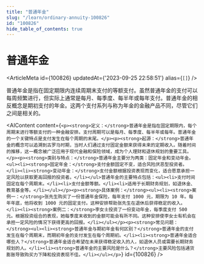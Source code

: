 ```yaml
---
title: "普通年金"
slug: "/learn/ordinary-annuity-100826"
id: "100826"
hide_table_of_contents: true
---
```



# 普通年金

<ArticleMeta id={100826} updatedAt={'2023-09-25 22:58:51'} alias={`[]`} />
<div className='border-solid border-b border-t-0 my-4 border-[var(--ifm-color-gray-300)]' />

普通年金是指在固定期限内连续周期末支付的等额支付。虽然普通年金的支付可以每周频繁进行，但实际上通常是每月、每季度、每半年或每年支付。普通年金的相反概念是期初支付的年金。这两个支付系列与称为年金的金融产品不同，尽管它们之间是相关的。

<AIContent content={`<p><strong>定义：</strong>普通年金是指在固定期限内，每个周期末进行等额支付的一种金融安排。支付周期可以是每月、每季度、每半年或每年。普通年金的一个关键特点是支付发生在每个周期的末尾。</p><p><strong>起源：</strong>普通年金的概念可以追溯到古罗马时期，当时人们通过支付固定金额来获得未来的定期收入。随着时间的推移，这一概念被广泛应用于现代金融和保险领域，成为个人理财和退休规划的重要工具。</p><p><strong>类别与特点：</strong>普通年金主要分为两类：固定年金和变动年金。<ul><li><strong>固定年金：</strong>支付金额固定不变，适合风险厌恶型投资者。</li><li><strong>变动年金：</strong>支付金额根据投资表现而变化，适合愿意承担一定风险以获取更高回报的投资者。</li></ul>普通年金的主要特点包括：<ul><li>支付时间固定在每个周期末。</li><li>支付金额等额。</li><li>适用于长期财务规划，如退休金、教育基金等。</li></ul></p><p><strong>具体案例：</strong><ul><li><strong>案例一：</strong>张先生购买了一份普通年金保险，每年支付 1000 元，期限为 10 年。每年年底，他将收到 1000 元的固定支付。这种安排帮助张先生在退休后获得稳定的收入。</li><li><strong>案例二：</strong>李女士投资了一份变动年金，每季度支付 500 元。根据投资组合的表现，她每季度末收到的金额可能会有所不同。这种安排使李女士有机会在承担一定风险的情况下获得更高的回报。</li></ul></p><p><strong>常见问题：</strong><ul><li><strong>普通年金与期初年金有何区别？</strong>普通年金的支付发生在每个周期末，而期初年金的支付发生在每个周期初。</li><li><strong>普通年金适合哪些人？</strong>普通年金适合希望在未来获得稳定收入的人，如退休人员或需要长期财务规划的人。</li><li><strong>普通年金的主要风险是什么？</strong>主要风险包括通货膨胀导致购买力下降和投资表现不佳。</li></ul></p>`} id={100826} />
